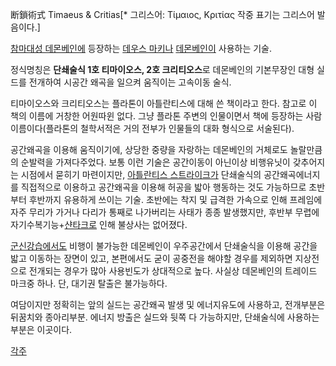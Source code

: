 断鎖術式 Timaeus & Critias[* 그리스어: Τίμαιος, Κριτίας 작중 표기는 그리스어 발음이다.]

[[참마대성 데몬베인]]에 등장하는 [[데우스 마키나]] [[데몬베인]]이 사용하는 기술.

정식명칭은 '''단쇄술식 1호 티마이오스, 2호 크리티오스'''로 데몬베인의 기본무장인 대형 실드를 전개하여 시공간 왜곡을 일으켜 움직이는 고속이동 술식.

티마이오스와 크리티오스는 플라톤이 아틀란티스에 대해 쓴 책이라고 한다. 참고로 이 책의 이름에 거창한 어원따윈 없다. 그냥 플라톤 주변의 인물이면서 책에 등장하는 사람 이름이다(플라톤의 철학서적은 거의 전부가 인물들의 대화 형식으로 서술된다).

공간왜곡을 이용해 움직이기에, 상당한 중량을 자랑하는 데몬베인의 거체로도 놀랄만큼의 순발력을 가져다주었다. 보통 이런 기술은 공간이동이 아닌이상 비행유닛이 갖추어지는 시점에서 묻히기 마련이지만, [[아틀란티스 스트라이크]]가 단쇄술식의 공간왜곡에너지를 직접적으로 이용하고 공간왜곡을 이용해 허공을 밟아 행동하는 것도 가능하므로 초반부터 후반까지 유용하게 쓰이는 기술. 초반에는 착지 및 급격한 가속으로 인해 프레임에 자주 무리가 가거나 다리가 통째로 나가버리는 사태가 종종 발생했지만, 후반부 무렵에 자기수복기능+[[샨타크]]로 인해 불상사는 없어졌다.

[[군신강습]]에서도 비행이 불가능한 데몬베인이 우주공간에서 단쇄술식을 이용해 공간을 밟고 이동하는 장면이 있고, 본편에서도 굳이 공중전을 해야할 경우를 제외하면 지상전으로 전개되는 경우가 많아 사용빈도가 상대적으로 높다. 사실상 데몬베인의 트레이드 마크중 하나. 단, 대기권 탈출은 불가능하다.


여담이지만 정확히는 앞의 실드는 공간왜곡 발생 및 에너지유도에 사용하고, 전개부분은 뒤꿈치와 종아리부분. 에너지 방출은 실드와 뒷쪽 다 가능하지만, 단쇄술식에 사용하는 부분은 이곳이다.

[[각주]]
